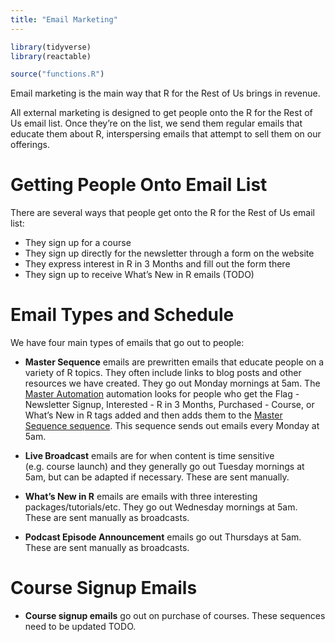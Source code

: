 ```yaml
---
title: "Email Marketing"
---
```


```r
library(tidyverse)
library(reactable)

source("functions.R")
```

Email marketing is the main way that R for the Rest of Us brings in revenue.

All external marketing is designed to get people onto the R for the Rest of Us email list. Once they're on the list, we send them regular emails that educate them about R, interspersing emails that attempt to sell them on our offerings.

# Getting People Onto Email List

There are several ways that people get onto the R for the Rest of Us email list:

- They sign up for a course
- They sign up directly for the newsletter through a form on the website
- They express interest in R in 3 Months and fill out the form there
- They sign up to receive What's New in R emails (TODO)

# Email Types and Schedule

We have four main types of emails that go out to people:

- **Master Sequence** emails are prewritten emails that educate people on a variety of R topics. They often include links to blog posts and other resources we have created. They go out Monday mornings at 5am. The [Master Automation](https://app.convertkit.com/automations/1271379/edit) automation looks for people who get the Flag - Newsletter Signup, Interested - R in 3 Months, Purchased - Course, or What's New in R tags added and then adds them to the [Master Sequence sequence](https://app.convertkit.com/sequences/1690383). This sequence sends out emails every Monday at 5am.

- **Live Broadcast** emails are for when content is time sensitive (e.g. course launch) and they generally go out Tuesday mornings at 5am, but can be adapted if necessary. These are sent manually.

- **What's New in R** emails are emails with three interesting packages/tutorials/etc. They go out Wednesday mornings at 5am. These are sent manually as broadcasts. 

- **Podcast Episode Announcement** emails go out Thursdays at 5am. These are sent manually as broadcasts. 

# Course Signup Emails

- **Course signup emails** go out on purchase of courses. These sequences need to be updated TODO. 
